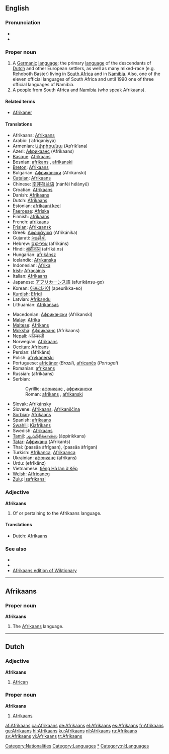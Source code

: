 {{see|afrikaans}}
==English==
{{wikipedia}}

===Pronunciation===
*{{IPA|/ˌɑːfrɪˈkɑːnz/}}
*{{rhymes|ɑːnz}}

===Proper noun===
{{en-proper noun}}

# A [[Germanic]] [[language]]; the primary [[language]] of the descendants of [[Dutch]] and other European settlers, as well as many mixed-race (e.g. Rehoboth Baster) living in [[South Africa]] and in [[Namibia]]. Also, one of the eleven official languages of South Africa and until 1990 one of three official languages of Namibia.
# A [[people]] from South Africa and [[Namibia]] (who speak Afrikaans).

====Related terms====
*[[Afrikaner]]

====Translations====
{{top}}
*Afrikaans: [[#Afrikaans|Afrikaans]]
*Arabic: {{ARchar|[[أفريقانية]]}} (’afriqaníyya) {{f}}
*Armenian: [[Ափրիքանա]] (Ap‘rik‘ana)
*Azeri: [[Африкаанс]] (Afrikaans)
*[[Basque]]: [[#Basque|Afrikaans]]
*Bosnian: [[afrikans]] {{m}}, [[afrikanski]] {{m}}
*[[Breton]]: [[#Breton|Afrikaans]]
*Bulgarian: [[Африкански]] (Afrikanski)
*[[Catalan]]: [[#Catalan|Afrikaans]]
*Chinese: [[南非荷兰语]] (nánfēi hélányǔ)
*Croatian: [[#Croatian|Afrikaans]] {{m}}
*Danish: [[#Danish|Afrikaans]]
*Dutch: [[#Dutch|Afrikaans]]
*Estonian: [[afrikaani keel]]
*[[Faeroese]]: [[Afríska]]
*Finnish: [[#Finnish|afrikaans]]
*French: [[#French|afrikaans]] {{m}}
*[[Frisian]]: [[Afrikaansk]]
*Greek: [[Αφρικάνικα]] (Afrikánika)
*Gujarati: [[આફ્રીકી]]
*Hebrew: [[אפריקאנס|אַפְרִיקַנְס]] (afrikáns)
*Hindi: [[अफ़्रीकांस]] (afrīkā.ns)
*Hungarian: [[afrikánsz]]
*Icelandic: [[Afríkanska]]
*Indonesian: [[Afrika]]
*[[Irish]]: [[Afracáinis]]
*Italian: [[#Italian|Afrikaans]]
*Japanese: [[アフリカーンス語]] (afurikānsu-go)
*Korean: [[아프리카어]] (apeurikka-eo)
*[[Kurdish]]: [[Efrîqî]]
*Latvian: [[Afrikandu]]
*Lithuanian: [[Afrikansas]]
{{mid}}
*Macedonian: [[Африкански]] (Afrikanski)
*[[Malay]]: [[Afrika]]
*[[Maltese]]: [[Afrikans]]
*[[Moksha]]: [[Африкаанс]] (Afrikaans)
*[[Nepali]]: [[अफ्रिकाली]]
*Norwegian: [[#Norwegian|Afrikaans]]
*[[Occitan]]: [[Africans]]
*Persian: {{FAchar|[[افریکانس|آفریکانس]]}} (āfrikâns)
*Polish: [[afrykanerski]]
*Portuguese: [[africâner]] (''Brazil''), [[africanês]] (''Portugal'')
*Romanian: [[#Romanian|afrikaans]]
*Russian: {{RUchar|[[африкаанс]]}} (afrikáans) {{m}}
*Serbian:
*:Cyrillic: [[африканс#Serbian|африканс]] {{m}}, [[африкански#Serbian|африкански]] {{m}}
*:Roman: [[afrikans#Serbian|afrikans]] {{m}}, [[afrikanski#Serbian|afrikanski]] {{m}}
*Slovak: [[Afrikánsky]]
*Slovene: [[#Slovene|Afrikaans]], [[Afrikanščina]]
*[[Sorbian]]: [[#Sorbian|Afrikaans]]
*Spanish: [[#Spanish|afrikaans]]
*[[Swahili]]: [[Kiafrikans]]
*Swedish: [[#Swedish|Afrikaans]]
*[[Tamil]]: [[ஆப்பிரிக்கான்ஸ]] (āppirikkans)
*[[Tatar]]: [[Африканц]] (Afrikants)
*Thai: {{THchar|[[ภาษาอัฟริกาน]]}} (paasăa àfrígaan), {{THchar|[[ภาษาอัฟริกันส์]]}} (paasăa àfrígan)
*Turkish: [[Afrikanca]], [[Afrikaanca]]
*Ukrainian: [[африканс]] (afrikans)
*Urdu: {{URchar|[[ایفریکانز]]}} (efrīkānz)
*Vietnamese: [[tiếng Hà lan ở Kếp]]
*[[Welsh]]: [[Affricaneg]]
*[[Zulu]]: [[Isafrikansi]]
{{bottom}}

===Adjective===
'''Afrikaans'''

# Of or pertaining to the Afrikaans language.

====Translations====
{{top}}
*Dutch: [[#Dutch|Afrikaans]]
{{mid}}
{{bottom}}

===See also===
{{interwiktionary|code=af}}

*{{langcat}}
*{{pedialite|Afrikaans}}
*[[:af:|Afrikaans edition of Wiktionary]]
{{ethnologue|code=afr}}
{{websters-online}}

[[Category:Nationalities]]
[[Category:Languages]]

----

==Afrikaans==

===Proper noun===
'''Afrikaans'''

# The [[#English|Afrikaans]] language.

[[Category:Afrikaans language|*]]

----

==Dutch==
{{wikipedia|lang=nl}}
===Adjective===
'''Afrikaans'''

#[[African]]

===Proper noun===
'''Afrikaans''' {{n}}

#[[#English|Afrikaans]]

[[Category:nl:Languages]]

[[af:Afrikaans]]
[[ca:Afrikaans]]
[[de:Afrikaans]]
[[el:Afrikaans]]
[[es:Afrikaans]]
[[fr:Afrikaans]]
[[gu:Afrikaans]]
[[hi:Afrikaans]]
[[ku:Afrikaans]]
[[nl:Afrikaans]]
[[ru:Afrikaans]]
[[sv:Afrikaans]]
[[vi:Afrikaans]]
[[tr:Afrikaans]]
